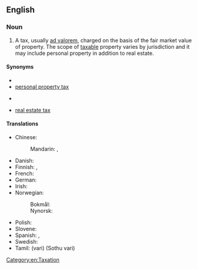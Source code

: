 ==English==
{{wikipedia}}

===Noun===
{{en-noun|es}}

# A tax, usually [[ad valorem]], charged on the basis of the fair market value of property. The scope of [[taxable]] property varies by jurisdiction and it may include personal property in addition to real estate.

====Synonyms====
* {{l|en|council tax}}
* [[personal property tax]]
* {{l|en|rates}} {{q|British, dated}}
* [[real estate tax]]

====Translations====
{{trans-top|tax based on the value of property}}
* Chinese:
*: Mandarin: {{t+|cmn|財產稅|sc=Hani}}, {{t+|cmn|财产税|tr=cáichǎnshuì|sc=Hani}}
* Danish: {{t|da|ejendomsskat|c}}
* Finnish: {{t+|fi|kiinteistövero}}, {{t+|fi|varallisuusvero}}
* French: {{t-needed|fr}}
* German: {{t+|de|Grundsteuer|f}}
* Irish: {{t|ga|cáin mhaoine|f}}
* Norwegian:
*: Bokmål: {{t|nb|eiendomsskatt|m}}
*: Nynorsk: {{t|nn|eigedomsskatt|m}}
{{trans-mid}}
* Polish: {{t|pl|podatek od nieruchomości}}
* Slovene: {{t|sl|davek na premoženje|m}}
* Spanish: {{t|es|impuesto real|m}}, {{t|es|impuesto sobre bienes|m}}
* Swedish: {{t+|sv|fastighetsskatt|c}}
* Tamil: {{t+|ta|வரி}} (vari) (Sothu vari)
{{trans-bottom}}

[[Category:en:Taxation]]